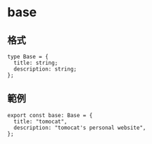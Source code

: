 # base

## 格式

```
type Base = {
  title: string;
  description: string;
};

```

## 範例

```
export const base: Base = {
  title: "tomocat",
  description: "tomocat's personal website",
};
```
